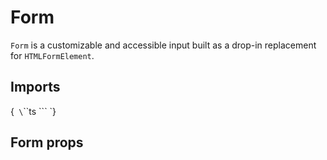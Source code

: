 
<Meta title="Inputs/Form" of={FormStories} />

# Form

`Form` is a customizable and accessible input built as a drop-in replacement for `HTMLFormElement`.

## Imports

<Markdown>{`
\`\`\`ts
\`\`\`
`}</Markdown>

## Form props

<ArgTypes of={FormVanilla} />


<Primary />


